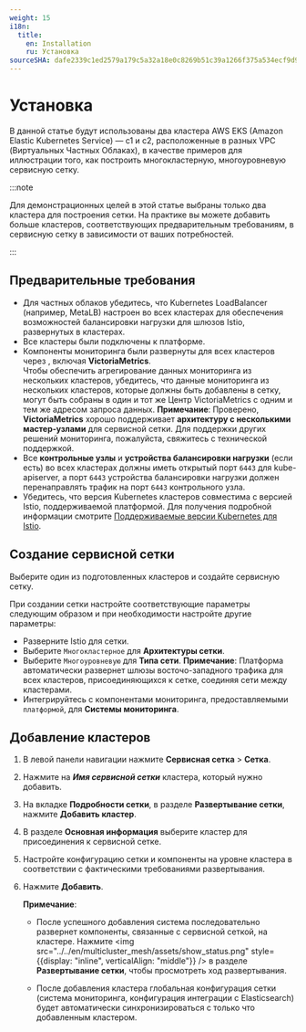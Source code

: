 ```yaml
---
weight: 15
i18n:
  title:
    en: Installation
    ru: Установка
sourceSHA: dafe2339c1ed2579a179c5a32a18e0c8269b51c39a1266f375a534ecf9d9d69c
---
```


# Установка

В данной статье будут использованы два кластера AWS EKS (Amazon Elastic Kubernetes Service) — c1 и c2, расположенные в разных VPC (Виртуальных Частных Облаках), в качестве примеров для иллюстрации того, как построить многокластерную, многоуровневую сервисную сетку.

:::note

Для демонстрационных целей в этой статье выбраны только два кластера для построения сетки. На практике вы можете добавить больше кластеров, соответствующих предварительным требованиям, в сервисную сетку в зависимости от ваших потребностей.

:::

## Предварительные требования

- Для частных облаков убедитесь, что Kubernetes LoadBalancer (например, MetaLB) настроен во всех кластерах для обеспечения возможностей балансировки нагрузки для шлюзов Istio, развернутых в кластерах.
- Все кластеры были подключены к платформе.
- Компоненты мониторинга были развернуты для всех кластеров через <ExternalSiteLink name="acp" href="/observability/monitor/functions/install_monitor.html#install-the-acp-monitoring-with-victoriametrics-plugin" children="Развернуть компонент мониторинга" />, включая **VictoriaMetrics**. <br />Чтобы обеспечить агрегирование данных мониторинга из нескольких кластеров, убедитесь, что данные мониторинга из нескольких кластеров, которые должны быть добавлены в сетку, могут быть собраны в один и тот же Центр VictoriaMetrics с одним и тем же адресом запроса данных.
  **Примечание**: Проверено, **VictoriaMetrics** хорошо поддерживает **архитектуру с несколькими мастер-узлами** для сервисной сетки. Для поддержки других решений мониторинга, пожалуйста, свяжитесь с технической поддержкой.
- Все **контрольные узлы** и **устройства балансировки нагрузки** (если есть) во всех кластерах должны иметь открытый порт `6443` для kube-apiserver, а порт `6443` устройства балансировки нагрузки должен перенаправлять трафик на порт `6443` контрольного узла.
- Убедитесь, что версия Kubernetes кластеров совместима с версией Istio, поддерживаемой платформой. Для получения подробной информации смотрите [Поддерживаемые версии Kubernetes для Istio](https://istio.io/latest/docs/releases/supported-releases/).

## Создание сервисной сетки

Выберите один из подготовленных кластеров и создайте сервисную сетку.

При создании сетки настройте соответствующие параметры следующим образом и при необходимости настройте другие параметры:

- Разверните Istio для сетки.
- Выберите `Многокластерное` для **Архитектуры сетки**.
- Выберите `Многоуровневую` для **Типа сети**.
  **Примечание**: Платформа автоматически развернет шлюзы восточо-западного трафика для всех кластеров, присоединяющихся к сетке, соединяя сети между кластерами.
- Интегрируйтесь с компонентами мониторинга, предоставляемыми `платформой`, для **Системы мониторинга**.

## Добавление кластеров

1. В левой панели навигации нажмите **Сервисная сетка** > **Сетка**.
2. Нажмите на ***Имя сервисной сетки*** кластера, который нужно добавить.
3. На вкладке **Подробности сетки**, в разделе **Развертывание сетки**, нажмите **Добавить кластер**.
4. В разделе **Основная информация** выберите кластер для присоединения к сервисной сетке.
5. Настройте конфигурацию сетки и компоненты на уровне кластера в соответствии с фактическими требованиями развертывания.
6. Нажмите **Добавить**.

   **Примечание**:

   - После успешного добавления система последовательно развернет компоненты, связанные с сервисной сеткой, на кластере. Нажмите <img src="../../en/multicluster_mesh/assets/show_status.png" style={{display: "inline", verticalAlign: "middle"}} /> в разделе **Развертывание сетки**, чтобы просмотреть ход развертывания.

   - После добавления кластера глобальная конфигурация сетки (система мониторинга, конфигурация интеграции с Elasticsearch) будет автоматически синхронизироваться с только что добавленным кластером.
